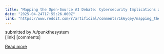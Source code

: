 ```yaml
---
title: "Mapping the Open-Source AI Debate: Cybersecurity Implications and Policy Priorities"
date: "2025-04-24T17:55:26.000Z"
link: "https://www.reddit.com/r/artificial/comments/1k6yqey/mapping_the_opensource_ai_debate_cybersecurity/"
---
```


submitted by    /u/punkthesystem  
 [link]   [comments]

[Read more](https://www.reddit.com/r/artificial/comments/1k6yqey/mapping_the_opensource_ai_debate_cybersecurity/)
